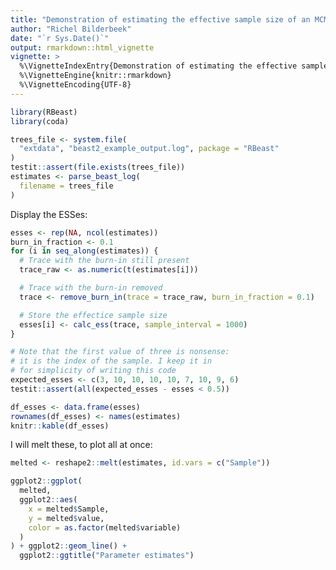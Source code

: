 ```yaml
---
title: "Demonstration of estimating the effective sample size of an MCMC"
author: "Richel Bilderbeek"
date: "`r Sys.Date()`"
output: rmarkdown::html_vignette
vignette: >
  %\VignetteIndexEntry{Demonstration of estimating the effective sample size of an MCMC}
  %\VignetteEngine{knitr::rmarkdown}
  %\VignetteEncoding{UTF-8}
---
```




```r
library(RBeast)
library(coda)
```

```r
trees_file <- system.file(
  "extdata", "beast2_example_output.log", package = "RBeast"
)
testit::assert(file.exists(trees_file))
estimates <- parse_beast_log(
  filename = trees_file
)
```

Display the ESSes:

```r
esses <- rep(NA, ncol(estimates))
burn_in_fraction <- 0.1
for (i in seq_along(estimates)) {
  # Trace with the burn-in still present
  trace_raw <- as.numeric(t(estimates[i]))

  # Trace with the burn-in removed
  trace <- remove_burn_in(trace = trace_raw, burn_in_fraction = 0.1)

  # Store the effectice sample size
  esses[i] <- calc_ess(trace, sample_interval = 1000)
}

# Note that the first value of three is nonsense:
# it is the index of the sample. I keep it in
# for simplicity of writing this code
expected_esses <- c(3, 10, 10, 10, 10, 7, 10, 9, 6)
testit::assert(all(expected_esses - esses < 0.5))

df_esses <- data.frame(esses)
rownames(df_esses) <- names(estimates)
knitr::kable(df_esses)
```

I will melt these, to plot all at once:

```r
melted <- reshape2::melt(estimates, id.vars = c("Sample"))

ggplot2::ggplot(
  melted, 
  ggplot2::aes(
    x = melted$Sample, 
    y = melted$value,
    color = as.factor(melted$variable)
  )
) + ggplot2::geom_line() +
  ggplot2::ggtitle("Parameter estimates")
```
